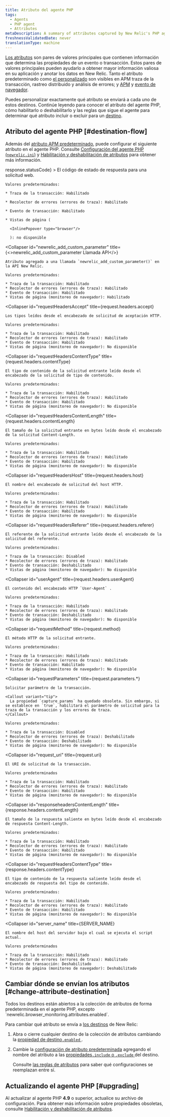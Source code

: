 ```yaml
---
title: Atributo del agente PHP
tags:
  - Agents
  - PHP agent
  - Attributes
metaDescription: A summary of attributes captured by New Relic's PHP agent.
freshnessValidatedDate: never
translationType: machine
---
```


[Los atributos](/docs/features/agent-attributes) son pares de valores principales que contienen información que determina las propiedades de un evento o transacción. Estos pares de valores principales pueden ayudarlo a obtener mayor información valiosa en su aplicación y anotar los datos en New Relic. Tanto el atributo predeterminado como [el personalizado](/docs/agents/manage-apm-agents/agent-data/collect-custom-attributes) son visibles en APM traza de la transacción, rastreo distribuido y análisis de errores; y [APM](/docs/insights/explore-data/attributes/apm-default-attributes-insights) y [evento de navegador](/docs/insights/explore-data/attributes/browser-default-attributes-insights#browser-attributes-table).

Puedes personalizar exactamente qué atributo se enviará a cada uno de estos destinos. Continúe leyendo para conocer el atributo del agente PHP, cómo habilitarlo o deshabilitarlo y las reglas que sigue el agente para determinar qué atributo incluir o excluir para un [destino](/docs/features/agent-attributes#destinations).

## Atributo del agente PHP [#destination-flow]

Además del [atributo APM predeterminado](/docs/insights/new-relic-insights/decorating-events/apm-default-attributes-insights#transaction-defaults), puede configurar el siguiente atributo en el agente PHP. Consulte [Configuración del agente PHP (`newrelic.ini`)](/docs/php/php-agent-phpini-settings) y [Habilitación y deshabilitación de atributos](/docs/agents/php-agent/attributes/enabling-and-disabling-attributes) para obtener más información.

<CollapserGroup>
  <Collapser
    id="httpResponseCode"
    title={<InlineCode>response.statusCode</InlineCode>}
  >
    El código de estado de respuesta para una solicitud web.

    Valores predeterminados:

    * Traza de la transacción: Habilitado

    * Recolector de errores (errores de traza): Habilitado

    * Evento de transacción: Habilitado

    * Vistas de página (

      <InlinePopover type="browser"/>

      ): no disponible
  </Collapser>

  <Collapser
    id="newrelic_add_custom_parameter"
    title={<><InlineCode>newrelic_add_custom_parameter</InlineCode> Llamada API</>}
  >
    Atributo agregado a una llamada `newrelic_add_custom_parameter()` en la API New Relic.

    Valores predeterminados:

    * Traza de la transacción: Habilitado
    * Recolector de errores (errores de traza): Habilitado
    * Evento de transacción: Habilitado
    * Vistas de página (monitoreo de navegador): Habilitado
  </Collapser>

  <Collapser
    id="requestHeadersAccept"
    title={<InlineCode>request.headers.accept</InlineCode>}
  >
    Los tipos leídos desde el encabezado de solicitud de aceptación HTTP.

    Valores predeterminados:

    * Traza de la transacción: Habilitado
    * Recolector de errores (errores de traza): Habilitado
    * Evento de transacción: Habilitado
    * Vistas de página (monitoreo de navegador): No disponible
  </Collapser>

  <Collapser
    id="requestHeadersContentType"
    title={<InlineCode>request.headers.contentType</InlineCode>}
  >
    El tipo de contenido de la solicitud entrante leído desde el encabezado de la solicitud de tipo de contenido.

    Valores predeterminados:

    * Traza de la transacción: Habilitado
    * Recolector de errores (errores de traza): Habilitado
    * Evento de transacción: Habilitado
    * Vistas de página (monitoreo de navegador): No disponible
  </Collapser>

  <Collapser
    id="requestHeadersContentLength"
    title={<InlineCode>request.headers.contentLength</InlineCode>}
  >
    El tamaño de la solicitud entrante en bytes leído desde el encabezado de la solicitud Content-Length.

    Valores predeterminados:

    * Traza de la transacción: Habilitado
    * Recolector de errores (errores de traza): Habilitado
    * Evento de transacción: Habilitado
    * Vistas de página (monitoreo de navegador): No disponible
  </Collapser>

  <Collapser
    id="requestHeadersHost"
    title={<InlineCode>request.headers.host</InlineCode>}
  >
    El nombre del encabezado de solicitud del host HTTP.

    Valores predeterminados:

    * Traza de la transacción: Habilitado
    * Recolector de errores (errores de traza): Habilitado
    * Evento de transacción: Habilitado
    * Vistas de página (monitoreo de navegador): No disponible
  </Collapser>

  <Collapser
    id="requestHeadersReferer"
    title={<InlineCode>request.headers.referer</InlineCode>}
  >
    El referente de la solicitud entrante leído desde el encabezado de la solicitud del referente.

    Valores predeterminados:

    * Traza de la transacción: Disabled
    * Recolector de errores (errores de traza): Habilitado
    * Evento de transacción: Deshabilitado
    * Vistas de página (monitoreo de navegador): No disponible
  </Collapser>

  <Collapser
    id="userAgent"
    title={<InlineCode>request.headers.userAgent</InlineCode>}
  >
    El contenido del encabezado HTTP `User-Agent` .

    Valores predeterminados:

    * Traza de la transacción: Habilitado
    * Recolector de errores (errores de traza): Habilitado
    * Evento de transacción: Deshabilitado
    * Vistas de página (monitoreo de navegador): No disponible
  </Collapser>

  <Collapser
    id="requestMethod"
    title={<InlineCode>request.method</InlineCode>}
  >
    El método HTTP de la solicitud entrante.

    Valores predeterminados:

    * Traza de la transacción: Habilitado
    * Recolector de errores (errores de traza): Habilitado
    * Evento de transacción: Habilitado
    * Vistas de página (monitoreo de navegador): No disponible
  </Collapser>

  <Collapser
    id="requestParameters"
    title={<InlineCode>request.parameters.\*</InlineCode>}
  >
    Solicitar parámetro de la transacción.

    <Callout variant="tip">
      La propiedad `capture_params` ha quedado obsoleta. Sin embargo, si se establece en `true`, habilitará el parámetro de solicitud para la traza de la transacción y los errores de traza.
    </Callout>

    Valores predeterminados:

    * Traza de la transacción: Disabled
    * Recolector de errores (errores de traza): Deshabilitado
    * Evento de transacción: Deshabilitado
    * Vistas de página (monitoreo de navegador): No disponible
  </Collapser>

  <Collapser
    id="request_uri"
    title={<InlineCode>request.uri</InlineCode>}
  >
    El URI de solicitud de la transacción.

    Valores predeterminados

    * Traza de la transacción: Habilitado
    * Recolector de errores (errores de traza): Habilitado
    * Evento de transacción: Habilitado
    * Vistas de página (monitoreo de navegador): No disponible
  </Collapser>

  <Collapser
    id="responseheadersContentLength"
    title={<InlineCode>response.headers.contentLength</InlineCode>}
  >
    El tamaño de la respuesta saliente en bytes leído desde el encabezado de respuesta Content-Length.

    Valores predeterminados:

    * Traza de la transacción: Habilitado
    * Recolector de errores (errores de traza): Habilitado
    * Evento de transacción: Habilitado
    * Vistas de página (monitoreo de navegador): No disponible
  </Collapser>

  <Collapser
    id="requestHeadersContentType"
    title={<InlineCode>response.headers.contentType</InlineCode>}
  >
    El tipo de contenido de la respuesta saliente leído desde el encabezado de respuesta del tipo de contenido.

    Valores predeterminados:

    * Traza de la transacción: Habilitado
    * Recolector de errores (errores de traza): Habilitado
    * Evento de transacción: Habilitado
    * Vistas de página (monitoreo de navegador): No disponible
  </Collapser>

  <Collapser
    id="server_name"
    title={<InlineCode>SERVER_NAME</InlineCode>}
  >
    El nombre del host del servidor bajo el cual se ejecuta el script actual.

    Valores predeterminados

    * Traza de la transacción: Habilitado
    * Recolector de errores (errores de traza): Habilitado
    * Evento de transacción: Deshabilitado
    * Vistas de página (monitoreo de navegador): Deshabilitado
  </Collapser>
</CollapserGroup>

## Cambiar dónde se envían los atributos [#change-attribute-destination]

<Callout variant="tip">
  Todos los destinos están abiertos a la colección de atributos de forma predeterminada en el agente PHP, excepto `newrelic.browser_monitoring.attributes.enabled`.
</Callout>

Para cambiar qué atributo se envía a [los destinos](/docs/apm/other-features/attributes/agent-attributes#destinations) de New Relic:

1. Abra o cierre cualquier destino de la colección de atributos cambiando la [propiedad de destino`.enabled` ](/docs/agents/php-agent/attributes/enabling-disabling-attributes#destination-on-off).

2. Cambie la [configuración de atributo predeterminada](#attributes) agregando el nombre del atributo a las [propiedades`.include` o `.exclude` ](/docs/agents/php-agent/attributes/enabling-disabling-attributes#destination-attribute-specific)del destino.

   Consulte [las reglas de atributos](/docs/agents/php-agent/attributes/enabling-disabling-attributes#attruls) para saber qué configuraciones se reemplazan entre sí.

## Actualizando el agente PHP [#upgrading]

Al actualizar al agente PHP <DNT>**4.9**</DNT> o superior, actualice su archivo de configuración. Para obtener más información sobre propiedades obsoletas, consulte [Habilitación y deshabilitación de atributos](/docs/php/php-agent-enabling-and-disabling-attributes#deprecated).
